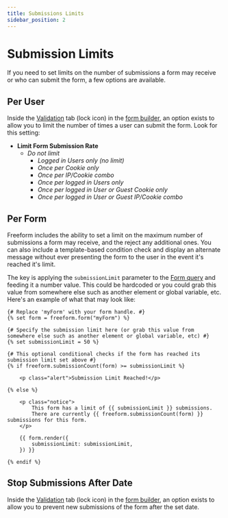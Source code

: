 ```yaml
---
title: Submissions Limits
sidebar_position: 2
---
```



# Submission Limits<Badge type="pro" text="Pro" />

If you need to set limits on the number of submissions a form may receive or who can submit the form, a few options are available.

## Per User <Badge type="pro" text="Pro" />

Inside the [Validation](../forms/builder#validation) tab (lock icon) in the [form builder](../forms/builder.mdx), an option exists to allow you to limit the number of times a user can submit the form. Look for this setting:

- **Limit Form Submission Rate**
  - _Do not limit_
    - _Logged in Users only (no limit)_ <Badge type="feature" text="3.13+" />
    - _Once per Cookie only_
    - _Once per IP/Cookie combo_
    - _Once per logged in Users only_ <Badge type="feature" text="3.13+" />
    - _Once per logged in User or Guest Cookie only_ <Badge type="feature" text="3.13+" />
    - _Once per logged in User or Guest IP/Cookie combo_ <Badge type="feature" text="3.13+" />

## Per Form<Badge type="pro" text="Pro" /><Badge type="feature" text="3.12+" />

Freeform includes the ability to set a limit on the maximum number of submissions a form may receive, and the reject any additional ones. You can also include a template-based condition check and display an alternate message without ever presenting the form to the user in the event it's reached it's limit.

The key is applying the `submissionLimit` parameter to the [Form query](../templates/queries/form.mdx) and feeding it a number value. This could be hardcoded or you could grab this value from somewhere else such as another element or global variable, etc. Here's an example of what that may look like:

```twig showLineNumbers {4-8}
{# Replace 'myForm' with your form handle. #}
{% set form = freeform.form("myForm") %}

{# Specify the submission limit here (or grab this value from somewhere else such as another element or global variable, etc) #}
{% set submissionLimit = 50 %}

{# This optional conditional checks if the form has reached its submission limit set above #}
{% if freeform.submissionCount(form) >= submissionLimit %}

    <p class="alert">Submission Limit Reached!</p>

{% else %}

    <p class="notice">
        This form has a limit of {{ submissionLimit }} submissions.
        There are currently {{ freeform.submissionCount(form) }} submissions for this form.
    </p>

    {{ form.render({
        submissionLimit: submissionLimit,
    }) }}

{% endif %}
```

## Stop Submissions After Date<Badge type="feature" text="3.13+" />

Inside the [Validation](../forms/builder/#validation) tab (lock icon) in the [form builder](../forms/builder.mdx), an option exists to allow you to prevent new submissions of the form after the set date.

